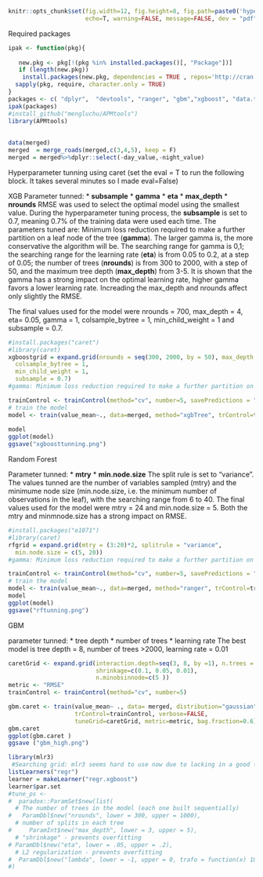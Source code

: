  
 
 
```r
knitr::opts_chunk$set(fig.width=12, fig.height=8, fig.path=paste0('hyperparametertunning',  "/"),
                      echo=T, warning=FALSE, message=FALSE, dev = "pdf")
```

 

Required packages
```r
ipak <- function(pkg){
 
   new.pkg <- pkg[!(pkg %in% installed.packages()[, "Package"])]
   if (length(new.pkg)) 
    install.packages(new.pkg, dependencies = TRUE , repos='http://cran.muenster.r-project.org')
  sapply(pkg, require, character.only = TRUE)
}
packages <- c( "dplyr",  "devtools", "ranger", "gbm","xgboost", "data.table", "vcd","Matrix","mlr3","tmap", "sf","spgwr", "ggplot2", "ggtheme","tidyr","tmap", "gstat", "caret")
ipak(packages)
#install_github("mengluchu/APMtools")
library(APMtools)
 
 
data(merged)
merged  = merge_roads(merged,c(3,4,5), keep = F)
merged = merged%>%dplyr::select(-day_value,-night_value)
```
  
  
 

Hyperparameter tunning using caret (set the eval = T to run the following block. It takes several minutes so I made eval=False)

XGB
Parameter tunned:
* **subsample**
* **gamma**
* **eta**
* **max_depth**
* **nrounds**
RMSE was used to select the optimal model using the smallest value. During the hyperparameter tuning process, the **subsample** is set to 0.7, meaning 0.7\% of the training data were used each time. The parameters tuned are: Minimum loss reduction required to make a further partition on a leaf node of the tree (**gamma**). The larger gamma is, the more conservative the algorithm will be. The searching range for gamma is 0,1; the searching range for the learning rate (**eta**) is from 0.05 to 0.2, at a step of 0.05; the number of trees (**nrounds**) is from 300 to 2000, with a step of 50, and the maximum tree depth (**max_depth**) from 3-5. It is shown that the gamma has a strong impact on the optimal learning rate, higher gamma favors a lower learning rate. Increading the max_depth and nrounds affect only slightly the RMSE.

The final values used for the model were nrounds = 700, max_depth = 4, eta= 0.05, gamma = 1, colsample_bytree = 1, min_child_weight = 1 and subsample = 0.7.


```r
#install.packages("caret")
#library(caret)
xgboostgrid = expand.grid(nrounds = seq(300, 2000, by = 50), max_depth = 3:5, eta = seq(0.05, 0.2, by = 0.05),gamma =  1,
  colsample_bytree = 1,
  min_child_weight = 1,
  subsample = 0.7) 
#gamma: Minimum loss reduction required to make a further partition on a leaf node of the tree. The larger gamma is, the more conservative the algorithm will be.

trainControl <- trainControl(method="cv", number=5, savePredictions = "final", allowParallel = T) #5 - folds
# train the model
model <- train(value_mean~., data=merged, method="xgbTree", trControl=trainControl, tuneGrid =xgboostgrid)
 
model
ggplot(model)
ggsave("xgboosttunning.png")
```

Random Forest

Parameter tunned:
* **mtry**
* **min.node.size**
The split rule is set to "variance". The values tunned are the number of variables sampled (mtry) and the minimume node size (min.node.size, i.e. the minimum number of observations in the leaf), with the searching range from 6 to 40. The final values used for the model were mtry = 24 and min.node.size = 5. Both the mtry and minmnode.size has a strong impact on RMSE. 

```r

#install.packages("e1071")
#library(caret)
rfgrid = expand.grid(mtry = (3:20)*2, splitrule = "variance",
  min.node.size = c(5, 20))
#gamma: Minimum loss reduction required to make a further partition on a leaf node of the tree. The larger gamma is, the more conservative the algorithm will be.

trainControl <- trainControl(method="cv", number=5, savePredictions = "final", allowParallel = T) #5 - folds
# train the model
model <- train(value_mean~., data=merged, method="ranger", trControl=trainControl, tuneGrid =rfgrid)
model
ggplot(model)
ggsave("rftunning.png")
```

GBM

parameter tunned:
* tree depth
* number of trees
* learning rate
The best model is tree depth = 8, number of trees >2000, learning rate = 0.01
```r

caretGrid <- expand.grid(interaction.depth=seq(3, 8, by =1), n.trees = (5:20)*100,
                         shrinkage=c(0.1, 0.05, 0.01),
                         n.minobsinnode=c(5 ))
metric <- "RMSE"
trainControl <- trainControl(method="cv", number=5)

gbm.caret <- train(value_mean~ ., data= merged, distribution="gaussian", method="gbm",
                   trControl=trainControl, verbose=FALSE,
                   tuneGrid=caretGrid, metric=metric, bag.fraction=0.6)
gbm.caret 
ggplot(gbm.caret )
ggsave ("gbm_high.png")
```


```r
library(mlr3)
 #Searching grid: mlr3 seems hard to use now due to lacking in a good tutorial
listLearners("regr")
learner = makeLearner("regr.xgboost")
learner$par.set
#tune_ps <- 
#  paradox::ParamSet$new(list(
  # The number of trees in the model (each one built sequentially)
#   ParamDbl$new("nrounds", lower = 300, upper = 1000),
  # number of splits in each tree
#     ParamInt$new("max_depth", lower = 3, upper = 5),
  # "shrinkage" - prevents overfitting
# ParamDbl$new("eta", lower = .05, upper = .2),
  # L2 regularization - prevents overfitting
#  ParamDbl$new("lambda", lower = -1, upper = 0, trafo = function(x) 10^x)
#)
```

 
 
